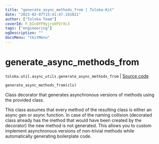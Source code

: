 ```yaml
---
title: "generate_async_methods_from | Toloka-Kit"
date: "2023-02-07T15:41:47.191021"
author: ["Toloka Team"]
coverId: F_bIcOYF9yjrxkPZrXc3
tags: ["engineering"]
ogDescription: ""
docsMenu: "tkitMenu"
---
```


# generate_async_methods_from
`toloka.util.async_utils.generate_async_methods_from` | [Source code](https://github.com/Toloka/toloka-kit/blob/v1.1.3/src/util/async_utils.py#L223)

```python
generate_async_methods_from(cls)
```

Class decorator that generates asynchronous versions of methods using the provided class.

This class assumes that every method of the resulting class is either an async gen or async function. In case of
the naming collision (decorated class already has the method that would have been created by the decorator)
the new method is not generated. This allows you to custom implement asynchronous versions of non-trivial methods
while automatically generating boilerplate code.
